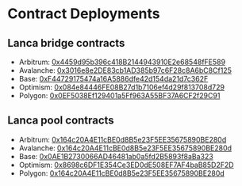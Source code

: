 # Contract Deployments

## Lanca bridge contracts

- Arbitrum: [0x4459d95b396c418B2144943910E2e68548fFE589](https://arbiscan.io/address/0x4459d95b396c418B2144943910E2e68548fFE589)
- Avalanche: [0x3016e8e2DE83cb1AD385b97c6F28c8A6bC8Cf125](https://snowtrace.io/address/0x3016e8e2DE83cb1AD385b97c6F28c8A6bC8Cf125)
- Base: [0xF44729175474a16A5886dfe42d154da21d7c362F](https://basescan.org/address/0xF44729175474a16A5886dfe42d154da21d7c362F)
- Optimism: [0x084e84446FE08B27d1b7106ef4d29f813708d729](https://optimistic.etherscan.io/address/0x084e84446FE08B27d1b7106ef4d29f813708d729)
- Polygon: [0x0EF5038Ef129401a5Ff963A55BF37A6CF2f29C91](https://polygonscan.com/address/0x0EF5038Ef129401a5Ff963A55BF37A6CF2f29C91)

## Lanca pool contracts

- Arbitrum: [0x164c20A4E11cBE0d8B5e23F5EE35675890BE280d](https://arbiscan.io/address/0x164c20A4E11cBE0d8B5e23F5EE35675890BE280d)
- Avalanche: [0x164c20A4E11cBE0d8B5e23F5EE35675890BE280d](https://snowtrace.io/address/0x164c20A4E11cBE0d8B5e23F5EE35675890BE280d)
- Base: [0x0AE1B2730066AD46481ab0a5fd2B5893f8aBa323](https://basescan.org/address/0x0AE1B2730066AD46481ab0a5fd2B5893f8aBa323)
- Optimism: [0x8698c6DF1E354Ce3ED0dE508EF7AF4baB85D2F2D](https://optimistic.etherscan.io/address/0x8698c6DF1E354Ce3ED0dE508EF7AF4baB85D2F2D)
- Polygon: [0x164c20A4E11cBE0d8B5e23F5EE35675890BE280d](https://polygonscan.com/address/0x164c20A4E11cBE0d8B5e23F5EE35675890BE280d)